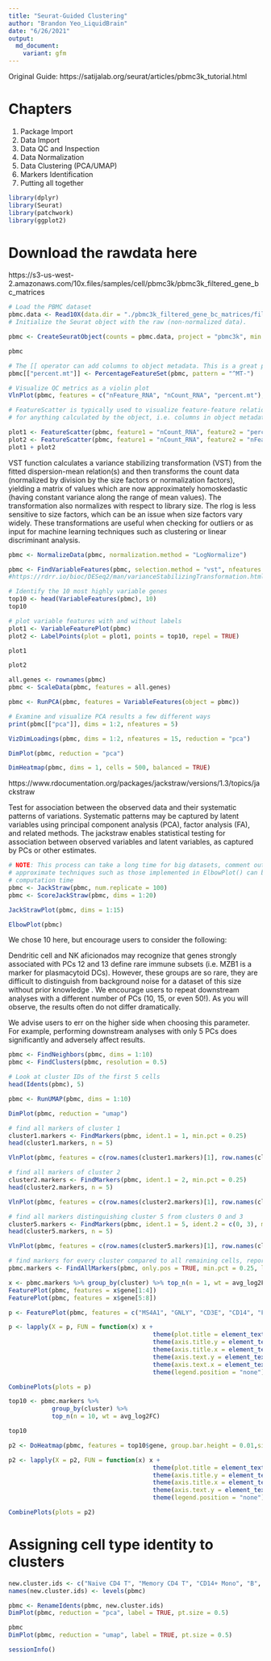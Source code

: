 ```yaml
---
title: "Seurat-Guided Clustering"
author: "Brandon Yeo_LiquidBrain"
date: "6/26/2021"
output:
  md_document:
    variant: gfm
---
```


Original Guide: https://satijalab.org/seurat/articles/pbmc3k_tutorial.html


# Chapters  
1. Package Import 
2. Data Import  
3. Data QC and Inspection  
5. Data Normalization  
6. Data Clustering (PCA/UMAP)  
7. Markers Identification  
8. Putting all together  

```r
library(dplyr)
library(Seurat)
library(patchwork)
library(ggplot2)
```

# Download the rawdata here
https://s3-us-west-2.amazonaws.com/10x.files/samples/cell/pbmc3k/pbmc3k_filtered_gene_bc_matrices

```r
# Load the PBMC dataset
pbmc.data <- Read10X(data.dir = "./pbmc3k_filtered_gene_bc_matrices/filtered_gene_bc_matrices/hg19")
# Initialize the Seurat object with the raw (non-normalized data).

pbmc <- CreateSeuratObject(counts = pbmc.data, project = "pbmc3k", min.cells = 3, min.features = 200)

pbmc
```


```r
# The [[ operator can add columns to object metadata. This is a great place to stash QC stats
pbmc[["percent.mt"]] <- PercentageFeatureSet(pbmc, pattern = "^MT-")

# Visualize QC metrics as a violin plot
VlnPlot(pbmc, features = c("nFeature_RNA", "nCount_RNA", "percent.mt"), ncol = 3)
```


```r
# FeatureScatter is typically used to visualize feature-feature relationships, but can be used
# for anything calculated by the object, i.e. columns in object metadata, PC scores etc.

plot1 <- FeatureScatter(pbmc, feature1 = "nCount_RNA", feature2 = "percent.mt")
plot2 <- FeatureScatter(pbmc, feature1 = "nCount_RNA", feature2 = "nFeature_RNA")
plot1 + plot2
```
VST function calculates a variance stabilizing transformation (VST) from the fitted dispersion-mean relation(s) and then transforms the count data (normalized by division by the size factors or normalization factors), yielding a matrix of values which are now approximately homoskedastic (having constant variance along the range of mean values). The transformation also normalizes with respect to library size. The rlog is less sensitive to size factors, which can be an issue when size factors vary widely. These transformations are useful when checking for outliers or as input for machine learning techniques such as clustering or linear discriminant analysis.

```r
pbmc <- NormalizeData(pbmc, normalization.method = "LogNormalize")

pbmc <- FindVariableFeatures(pbmc, selection.method = "vst", nfeatures = 2000)
#https://rdrr.io/bioc/DESeq2/man/varianceStabilizingTransformation.html
```


```r
# Identify the 10 most highly variable genes
top10 <- head(VariableFeatures(pbmc), 10)
top10
```


```r
# plot variable features with and without labels
plot1 <- VariableFeaturePlot(pbmc)
plot2 <- LabelPoints(plot = plot1, points = top10, repel = TRUE)

plot1

plot2
```


```r
all.genes <- rownames(pbmc)
pbmc <- ScaleData(pbmc, features = all.genes)
```


```r
pbmc <- RunPCA(pbmc, features = VariableFeatures(object = pbmc))

# Examine and visualize PCA results a few different ways
print(pbmc[["pca"]], dims = 1:2, nfeatures = 5)
```


```r
VizDimLoadings(pbmc, dims = 1:2, nfeatures = 15, reduction = "pca")
```


```r
DimPlot(pbmc, reduction = "pca")

DimHeatmap(pbmc, dims = 1, cells = 500, balanced = TRUE)
```
https://www.rdocumentation.org/packages/jackstraw/versions/1.3/topics/jackstraw

Test for association between the observed data and their systematic patterns of variations. Systematic patterns may be captured by latent variables using principal component analysis (PCA), factor analysis (FA), and related methods. The jackstraw enables statistical testing for association between observed variables and latent variables, as captured by PCs or other estimates. 

```r
# NOTE: This process can take a long time for big datasets, comment out for expediency. More
# approximate techniques such as those implemented in ElbowPlot() can be used to reduce
# computation time
pbmc <- JackStraw(pbmc, num.replicate = 100)
pbmc <- ScoreJackStraw(pbmc, dims = 1:20)

JackStrawPlot(pbmc, dims = 1:15)
```


```r
ElbowPlot(pbmc)
```

We chose 10 here, but encourage users to consider the following:

Dendritic cell and NK aficionados may recognize that genes strongly associated with PCs 12 and 13 define rare immune subsets (i.e. MZB1 is a marker for plasmacytoid DCs). However, these groups are so rare, they are difficult to distinguish from background noise for a dataset of this size without prior knowledge
.
We encourage users to repeat downstream analyses with a different number of PCs (10, 15, or even 50!). As you will observe, the results often do not differ dramatically.

We advise users to err on the higher side when choosing this parameter. For example, performing downstream analyses with only 5 PCs does significantly and adversely affect results.

```r
pbmc <- FindNeighbors(pbmc, dims = 1:10)
pbmc <- FindClusters(pbmc, resolution = 0.5)
```


```r
# Look at cluster IDs of the first 5 cells
head(Idents(pbmc), 5)
```


```r
pbmc <- RunUMAP(pbmc, dims = 1:10)

DimPlot(pbmc, reduction = "umap")
```



```r
# find all markers of cluster 1
cluster1.markers <- FindMarkers(pbmc, ident.1 = 1, min.pct = 0.25)
head(cluster1.markers, n = 5)

VlnPlot(pbmc, features = c(row.names(cluster1.markers)[1], row.names(cluster1.markers)[2]))
```


```r
# find all markers of cluster 2
cluster2.markers <- FindMarkers(pbmc, ident.1 = 2, min.pct = 0.25)
head(cluster2.markers, n = 5)

VlnPlot(pbmc, features = c(row.names(cluster2.markers)[1], row.names(cluster2.markers)[2]))
```




```r
# find all markers distinguishing cluster 5 from clusters 0 and 3
cluster5.markers <- FindMarkers(pbmc, ident.1 = 5, ident.2 = c(0, 3), min.pct = 0.25)
head(cluster5.markers, n = 5)

VlnPlot(pbmc, features = c(row.names(cluster5.markers)[1], row.names(cluster5.markers)[2]))
```


```r
# find markers for every cluster compared to all remaining cells, report only the positive ones
pbmc.markers <- FindAllMarkers(pbmc, only.pos = TRUE, min.pct = 0.25, logfc.threshold = 0.25)
```


```r
x <- pbmc.markers %>% group_by(cluster) %>% top_n(n = 1, wt = avg_log2FC)
FeaturePlot(pbmc, features = x$gene[1:4])
FeaturePlot(pbmc, features = x$gene[5:8])
```




```r
p <- FeaturePlot(pbmc, features = c("MS4A1", "GNLY", "CD3E", "CD14", "FCER1A", "FCGR3A", "LYZ", "PPBP", "CD8A"), combine = FALSE)

p <- lapply(X = p, FUN = function(x) x + 
                                        theme(plot.title = element_text(size = 8)) +
                                        theme(axis.title.y = element_text(size = 5)) +
                                        theme(axis.title.x = element_text(size = 5)) +
                                        theme(axis.text.y = element_text(size = 5)) +
                                        theme(axis.text.x = element_text(size = 5)) +
                                        theme(legend.position = "none")  )

CombinePlots(plots = p)
```


```r
top10 <- pbmc.markers %>% 
            group_by(cluster) %>% 
            top_n(n = 10, wt = avg_log2FC)

top10
```


```r
p2 <- DoHeatmap(pbmc, features = top10$gene, group.bar.height = 0.01,size=3,combine = FALSE) 

p2 <- lapply(X = p2, FUN = function(x) x + 
                                        theme(plot.title = element_text(size = 8)) +
                                        theme(axis.title.y = element_text(size = 5)) +
                                        theme(axis.title.x = element_text(size = 5)) +
                                        theme(axis.text.y = element_text(size = 3)) +
                                        theme(legend.position = "none")  )

CombinePlots(plots = p2)

```



# Assigning cell type identity to clusters

```r
new.cluster.ids <- c("Naive CD4 T", "Memory CD4 T", "CD14+ Mono", "B", "CD8 T", "FCGR3A+ Mono", "NK", "DC", "Platelet")
names(new.cluster.ids) <- levels(pbmc)

pbmc <- RenameIdents(pbmc, new.cluster.ids)
DimPlot(pbmc, reduction = "pca", label = TRUE, pt.size = 0.5)
```
```r
pbmc
DimPlot(pbmc, reduction = "umap", label = TRUE, pt.size = 0.5)
```


```r
sessionInfo()
```



